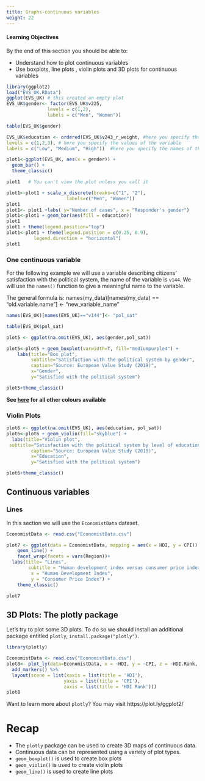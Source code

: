 ```yaml
---
title: Graphs-continuous variables
weight: 22
---
```

#### Learning Objectives

By the end of this section you should be able to:

* Understand how to plot continuous variables 
* Use boxplots, line plots , violin plots and 3D plots for continuous variables 


```r
library(ggplot2)
load("EVS_UK.RData")
ggplot(EVS_UK) # this created an empty plot
EVS_UK$gender<- factor(EVS_UK$v225,
               levels = c(1,2),
               labels = c("Men", "Women"))

table(EVS_UK$gender)

EVS_UK$education <- ordered(EVS_UK$v243_r_weight, #here you specify that this is ordered variable
levels = c(1,2,3), # here you specify the values of the variable
labels = c("Low", "Medium", "High"))  #here you specify the names of the values

plot1<-ggplot(EVS_UK, aes(x = gender)) +
  geom_bar() +
  theme_classic()

plot1   # You can't view the plot unless you call it 

plot1<-plot1 + scale_x_discrete(breaks=c("1", "2"),
                      labels=c("Men", "Women"))
plot1
plot1<- plot1 +labs( y="Number of cases", x = "Responder's gender")
plot1<-plot1 + geom_bar(aes(fill = education))
plot1
plot1 + theme(legend.position="top")
plot1<-plot1 + theme(legend.position = c(0.25, 0.9),
          legend.direction = "horizontal") 
plot1 
```


### One continuous variable

For the following example we will use a variable describing citizens' satisfaction with the political system, the name of the variable is `v144`. We will use the `names()` function to give a meaningful name to the variable. 

The general formula is: 
names(my_data)[names(my_data) == "old.variable.name"] <- "new_variable_name"

```r
names(EVS_UK)[names(EVS_UK)=="v144"]<- "pol_sat"

table(EVS_UK$pol_sat)
```


```r
plot5 <- ggplot(na.omit(EVS_UK), aes(gender,pol_sat))

plot5<-plot5 + geom_boxplot(varwidth=T, fill="mediumpurple4") + 
    labs(title="Box plot", 
         subtitle="Satisfaction with the political system by gender",
         caption="Source: European Value Study (2019)",
         x="Gender",
         y="Satisfied with the political system")

plot5+theme_classic()

```

**See <a href="http://sape.inf.usi.ch/quick-reference/ggplot2/colour">here</a> for all other colours available** 


### Violin Plots

```r
plot6 <- ggplot(na.omit(EVS_UK), aes(education, pol_sat))
plot6<-plot6 + geom_violin(fill="skyblue") + 
  labs(title="Violin plot", 
 subtitle="Satisfaction with the political system by level of education",
         caption="Source: European Value Study (2019)",
         x="Education",
         y="Satisfied with the political system")

plot6+theme_classic()
```


## Continuous variables

### Lines

In this section we will use the `EconomistData` dataset. 

```r
EconomistData <- read.csv("EconomistData.csv")
```

```r
plot7 <- ggplot(data = EconomistData, mapping = aes(x = HDI, y = CPI)) +
    geom_line() +
    facet_wrap(facets = vars(Region))+
  labs(title= "Lines",
        subtitle = "Human development index versus consumer price index",
         x = "Human Development Index",
         y = "Consumer Price Index") +
    theme_classic()

plot7
```

## 3D Plots: The plotly package

Let's try to plot some 3D plots. To do so we should install an additional package entitled `plotly`, `install.package("plotly")`.

```r
library(plotly)
```

```r
EconomistData <- read.csv("EconomistData.csv")
plot8<- plot_ly(data=EconomistData, x = ~HDI, y = ~CPI, z = ~HDI.Rank, color = ~Region, colors = c('#7B68EE', '#800000')) %>%
  add_markers() %>%
  layout(scene = list(xaxis = list(title = 'HDI'),
                     yaxis = list(title = 'CPI'),
                     zaxis = list(title = 'HDI Rank')))
plot8
```


Want to learn more about `plotly`? You may visit https://plot.ly/ggplot2/

# Recap


* The `plotly` package can be used to create 3D maps of continuous data.
* Continuous data can be represented using a variety of plot types. 
* `geom_boxplot()` is used to create box plots 
* `geom_violin()` is used to create violin plots
* `geom_line()` is used to create line plots

